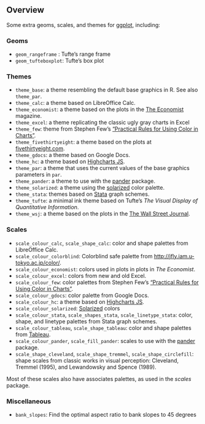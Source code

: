 ## Overview

Some extra geoms, scales, and themes for
[ggplot](http://ggplot2.org), including:

### Geoms

- ``geom_rangeframe`` : Tufte's range frame
- ``geom_tufteboxplot``: Tufte's box plot

### Themes 

- ``theme_base``: a theme resembling the default base graphics in R. See also ``theme_par``.
- ``theme_calc``: a theme based on LibreOffice Calc.
- ``theme_economist``: a theme based on the plots in the [The Economist](http://www.economist.com/) magazine.
- ``theme_excel``: a theme replicating the classic ugly gray charts in Excel
- ``theme_few``: theme from Stephen Few's  ["Practical Rules for Using Color in Charts"](http://www.perceptualedge.com/articles/visual_business_intelligence/rules_for_using_color.pdf).
- ``theme_fivethirtyeight``: a theme based on the plots at [fivethirtyeight.com](http://fivethirtyeight.com).
- ``theme_gdocs``: a theme based on Google Docs.
- ``theme_hc``: a theme based on [Highcharts JS](http://www.highcharts.com).
- ``theme_par``: a theme that uses the current values of the base graphics parameters in `par`.
- ``theme_pander``: a theme to use with the [pander](http://rapporter.github.io/pander/) package.
- ``theme_solarized``: a theme using the [solarized](http://ethanschoonover.com/solarized) color palette.
- ``theme_stata``: themes based on [Stata](http://www.stata.com/) graph schemes.
- ``theme_tufte``: a minimal ink theme based on Tufte's *The Visual Display of Quantitative Information*.
- ``theme_wsj``: a theme based on the plots in the [The Wall Street Journal](http://www.wsj.com/).

### Scales

- ``scale_colour_calc``, ``scale_shape_calc``: color and shape palettes from LibreOffice Calc.
- ``scale_colour_colorblind``: Colorblind safe palette from <http://jfly.iam.u-tokyo.ac.jp/color/>.
- ``scale_colour_economist``: colors used in plots in plots in *The Economist*.
- ``scale_colour_excel``: colors from new and old Excel.
- ``scale_colour_few``: color palettes from Stephen Few's ["Practical Rules for Using Color in Charts"](http://www.perceptualedge.com/articles/visual_business_intelligence/rules_for_using_color.pdf).
- ``scale_colour_gdocs``: color palette from Google Docs.
- ``scale_colour_hc``: a theme based on [Highcharts JS](http://www.highcharts.com).
- ``scale_colour_solarized``: [Solarized](http://ethanschoonover.com/solarized) colors
- ``scale_colour_stata``, ``scale_shapes_stata``, ``scale_linetype_stata``: color, shape, and linetype palettes from Stata graph schemes.
- ``scale_colour_tableau``, ``scale_shape_tableau``: color and shape palettes from [Tableau](http://www.tableau.com/).
- ``scale_colour_pander``, ``scale_fill_pander``: scales to use with the [pander](http://rapporter.github.io/pander/) package.
- ``scale_shape_cleveland``, ``scale_shape_tremmel``, ``scale_shape_circlefill``: shape scales from classic works in visual perception: Cleveland, Tremmel (1995), and Lewandowsky and Spence (1989).

Most of these scales also have associates palettes, as used  in the *scales* package.

### Miscellaneous

- `bank_slopes`: Find the optimal aspect ratio to bank slopes to 45 degrees

<!--  LocalWords:  geoms ggplot rangeframe Tufte's tufteboxplot calc
 -->
<!--  LocalWords:  LibreOffice Calc Few's fivethirtyeight gdocs hc JS
 -->
<!--  LocalWords:  Highcharts solarized stata Stata tufte wsj colour
 -->
<!--  LocalWords:  linetype cleveland tremmel circlefill Lewandowsky
 -->
